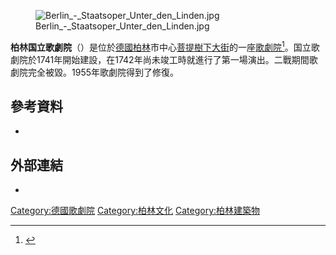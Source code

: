 [[File:Berlin_-_Staatsoper_Unter_den_Linden.jpg|thumb]]

'''柏林国立歌劇院'''（{{lang-de|Staatsoper Unter den Linden}}）是位於[[德國|德國]][[柏林|柏林]]市中心[[菩提樹下大街|菩提樹下大街]]的一座[[歌劇院|歌劇院]]<ref>{{Cite web |url=http://www.oper-in-berlin.de/en_EN/news/index/ |title=Oper in Berlin |access-date=2015-10-09 |archive-date=2016-04-22 |archive-url=https://web.archive.org/web/20160422092225/http://www.oper-in-berlin.de/en_EN/news/index |dead-url=no }}</ref>。国立歌劇院於1741年開始建設，在1742年尚未竣工時就進行了第一場演出。二戰期間歌劇院完全被毀。1955年歌劇院得到了修復。

==參考資料==
{{Reflist}}
* {{cite web | url=http://www.staatsoper-berlin.org/staatskapelle/geschichte.php?id_language=2 | title=Immersion in centuries of music history | publisher=Staatsoper Unter den Linden | accessdate=2007-04-23 | deadurl=yes | archiveurl=https://www.webcitation.org/66rvGCcrU?url=http://www.staatsoper-berlin.org/staatskapelle/geschichte.php?id_language=2 | archivedate=2012-04-12 }}

==外部連結==
{{Commons category|Staatsoper Unter den Linden|Berlin State Opera}}
* {{Official website|http://www.staatsoper-berlin.org/}}
{{coord|52|31|00|N|13|23|42|E|region:DE-BE_type:landmark|display=title}}

[[Category:德國歌劇院|Category:德國歌劇院]]
[[Category:柏林文化|Category:柏林文化]]
[[Category:柏林建築物|Category:柏林建築物]]